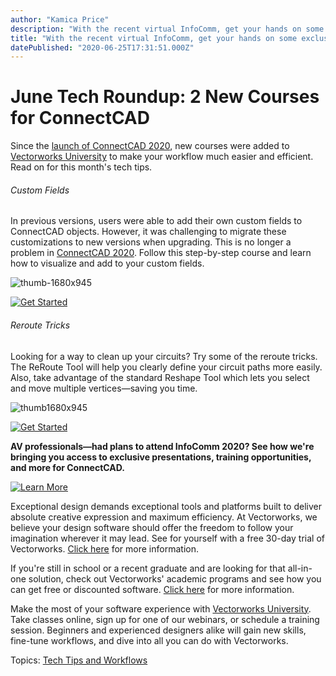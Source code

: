 ```yaml
---
author: "Kamica Price"
description: "With the recent virtual InfoComm, get your hands on some exclusive tech tips for the AV industry."
title: "With the recent virtual InfoComm, get your hands on some exclusive tech tips for the AV industry." 
datePublished: "2020-06-25T17:31:51.000Z"
---
```

# June Tech Roundup: 2 New Courses for ConnectCAD

Since the [launch of ConnectCAD 2020](/connectcad2020-hits-entertainment-market?utm%5Fcampaign=blog&utm%5Fmedium=planetvectorworks&utm%5Fsource=intext&utm%5Fcontent=062520techroundup), new courses were added to [Vectorworks University](https://university.vectorworks.net/?utm%5Fcampaign=blog&utm%5Fmedium=planetvectorworks&utm%5Fsource=intext&utm%5Fcontent=062520techroundup) to make your workflow much easier and efficient. Read on for this month's tech tips.

###### Custom Fields

In previous versions, users were able to add their own custom fields to ConnectCAD objects. However, it was challenging to migrate these customizations to new versions when upgrading. This is no longer a problem in [ConnectCAD 2020](https://www.vectorworks.net/en-US/connectcad?utm%5Fcampaign=blog&utm%5Fmedium=planetvectorworks&utm%5Fsource=intext&utm%5Fcontent=062520techroundup). Follow this step-by-step course and learn how to visualize and add to your custom fields.

![thumb-1680x945](https://blog.vectorworks.net/hs-fs/hubfs/Blog%20Images/200625_Tech%20Roundup/thumb-1680x945.png?width=600&name=thumb-1680x945.png)

[![Get Started](https://no-cache.hubspot.com/cta/default/3018241/cc7edb86-daef-48e1-9791-7b77420c490d.png)](https://cta-redirect.hubspot.com/cta/redirect/3018241/cc7edb86-daef-48e1-9791-7b77420c490d) 

###### Reroute Tricks

Looking for a way to clean up your circuits? Try some of the reroute tricks. The ReRoute Tool will help you clearly define your circuit paths more easily. Also, take advantage of the standard Reshape Tool which lets you select and move multiple vertices—saving you time. 

![thumb1680x945](https://blog.vectorworks.net/hs-fs/hubfs/Blog%20Images/200625_Tech%20Roundup/thumb1680x945.jpg?width=600&name=thumb1680x945.jpg)

[![Get Started](https://no-cache.hubspot.com/cta/default/3018241/b3c1d928-18f1-4e2c-8c1f-dd579cc33e6d.png)](https://cta-redirect.hubspot.com/cta/redirect/3018241/b3c1d928-18f1-4e2c-8c1f-dd579cc33e6d) 

**AV professionals—had plans to attend InfoComm 2020? See how we're bringing you access to exclusive presentations, training opportunities, and more for ConnectCAD.**

[![Learn More](https://no-cache.hubspot.com/cta/default/3018241/098d6951-8339-4ea0-9a1a-acc1034e7a44.png)](https://cta-redirect.hubspot.com/cta/redirect/3018241/098d6951-8339-4ea0-9a1a-acc1034e7a44) 

Exceptional design demands exceptional tools and platforms built to deliver absolute creative expression and maximum efficiency. At Vectorworks, we believe your design software should offer the freedom to follow your imagination wherever it may lead. See for yourself with a free 30-day trial of Vectorworks. [Click here](https://www.vectorworks.net/trial/form) for more information.

If you're still in school or a recent graduate and are looking for that all-in-one solution, check out Vectorworks' academic programs and see how you can get free or discounted software. [Click here](https://www.vectorworks.net/en-US/education) for more information.

Make the most of your software experience with [Vectorworks University](https://university.vectorworks.net/). Take classes online, sign up for one of our webinars, or schedule a training session. Beginners and experienced designers alike will gain new skills, fine-tune workflows, and dive into all you can do with Vectorworks. 

 Topics: [Tech Tips and Workflows](https://blog.vectorworks.net/topic/tech-tips-and-workflows) 

 